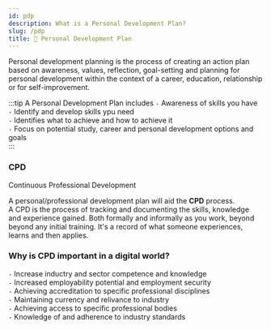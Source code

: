 ```yaml
---
id: pdp
description: What is a Personal Development Plan?
slug: /pdp
title: 📅 Personal Development Plan
---
```



Personal development planning is the process of creating an action plan based on awareness, values, reflection, goal-setting and planning for personal development within the context of a career, education, relationship or for self-improvement.

:::tip A Personal Development Plan includes
` - ` Awareness of skills you have <br />
` - ` Identify and develop skills ypu need <br />
` - ` Identifies what to achieve and how to achieve it <br />
` - ` Focus on potential study, career and personal development options and goals​ <br />
:::

### CPD
Continuous Professional Development <br />

A personal/professional development plan will aid the **CPD** process.  <br />
A CPD is the process of tracking and documenting the skills, knowledge and experience gained. Both formally and informally as you work, beyond beyond any initial training. It's a record of what someone experiences, learns and then applies. 

### Why is CPD important in a digital world?

` - ` Increase inductry and sector competence and knowledge <br />
` - ` Increased employability potential and employment security <br />
` - ` Achieving accreditation to specific professional disciplines <br />
` - ` Maintaining currency and relivance to industry <br />
` - ` Achieving access to specific professional bodies <br />
` - ` Knowledge of and adherence to industry standards <br />